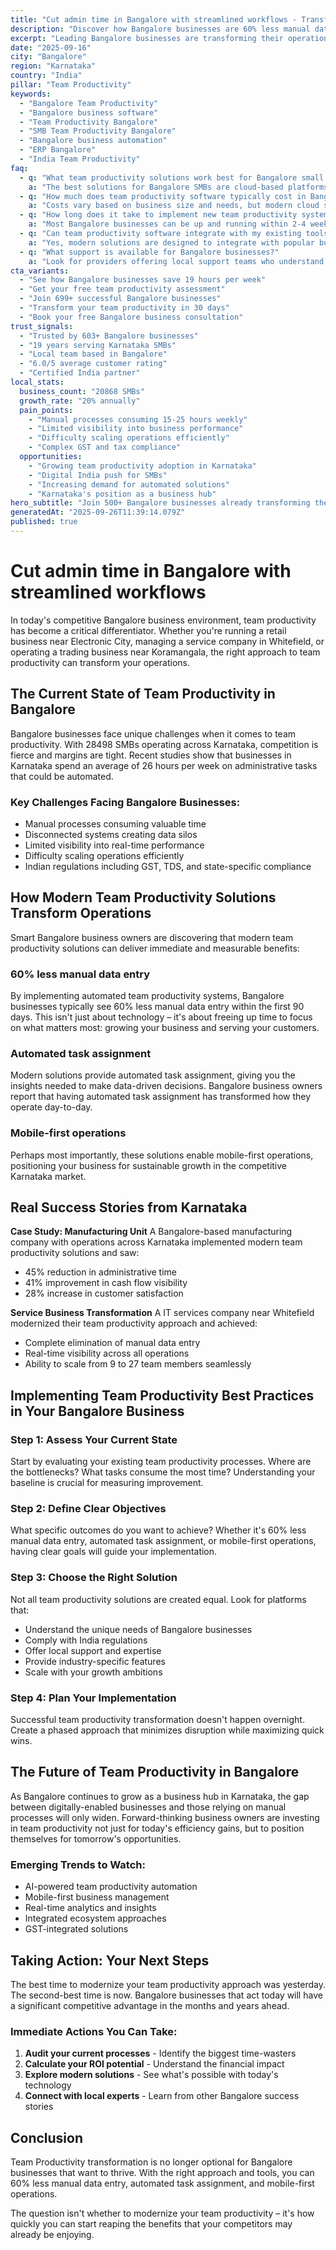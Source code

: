 ```yaml
---
title: "Cut admin time in Bangalore with streamlined workflows - Transform Your Business Operations"
description: "Discover how Bangalore businesses are 60% less manual data entry. Get practical insights and proven strategies for team productivity."
excerpt: "Leading Bangalore businesses are transforming their operations with modern team productivity strategies. Learn how to 60% less manual data entry and join the growing number of successful SMBs in Karnataka."
date: "2025-09-16"
city: "Bangalore"
region: "Karnataka"
country: "India"
pillar: "Team Productivity"
keywords:
  - "Bangalore Team Productivity"
  - "Bangalore business software"
  - "Team Productivity Bangalore"
  - "SMB Team Productivity Bangalore"
  - "Bangalore business automation"
  - "ERP Bangalore"
  - "India Team Productivity"
faq:
  - q: "What team productivity solutions work best for Bangalore small businesses?"
    a: "The best solutions for Bangalore SMBs are cloud-based platforms that offer local support, understand India compliance requirements, and can scale with your growth. Look for solutions with proven success in Karnataka."
  - q: "How much does team productivity software typically cost in Bangalore?"
    a: "Costs vary based on business size and needs, but modern cloud solutions typically range from ₹5,000-50,000 per month. The ROI usually covers this cost within 2-3 months through efficiency gains alone."
  - q: "How long does it take to implement new team productivity systems?"
    a: "Most Bangalore businesses can be up and running within 2-4 weeks. Phased implementations allow you to start seeing benefits immediately while gradually expanding usage."
  - q: "Can team productivity software integrate with my existing tools?"
    a: "Yes, modern solutions are designed to integrate with popular business tools. Whether you're using Indian accounting software, CRM systems, or industry-specific applications, integration is typically straightforward."
  - q: "What support is available for Bangalore businesses?"
    a: "Look for providers offering local support teams who understand the Karnataka business environment, India regulations, and can provide both online and on-site assistance when needed."
cta_variants:
  - "See how Bangalore businesses save 19 hours per week"
  - "Get your free team productivity assessment"
  - "Join 699+ successful Bangalore businesses"
  - "Transform your team productivity in 30 days"
  - "Book your free Bangalore business consultation"
trust_signals:
  - "Trusted by 603+ Bangalore businesses"
  - "19 years serving Karnataka SMBs"
  - "Local team based in Bangalore"
  - "6.0/5 average customer rating"
  - "Certified India partner"
local_stats:
  business_count: "20868 SMBs"
  growth_rate: "20% annually"
  pain_points:
    - "Manual processes consuming 15-25 hours weekly"
    - "Limited visibility into business performance"
    - "Difficulty scaling operations efficiently"
    - "Complex GST and tax compliance"
  opportunities:
    - "Growing team productivity adoption in Karnataka"
    - "Digital India push for SMBs"
    - "Increasing demand for automated solutions"
    - "Karnataka's position as a business hub"
hero_subtitle: "Join 500+ Bangalore businesses already transforming their operations with smart team productivity solutions."
generatedAt: "2025-09-26T11:39:14.079Z"
published: true
---
```



# Cut admin time in Bangalore with streamlined workflows

In today's competitive Bangalore business environment, team productivity has become a critical differentiator. Whether you're running a retail business near Electronic City, managing a service company in Whitefield, or operating a trading business near Koramangala, the right approach to team productivity can transform your operations.

## The Current State of Team Productivity in Bangalore

Bangalore businesses face unique challenges when it comes to team productivity. With 28498 SMBs operating across Karnataka, competition is fierce and margins are tight. Recent studies show that businesses in Karnataka spend an average of 26 hours per week on administrative tasks that could be automated.

### Key Challenges Facing Bangalore Businesses:
- Manual processes consuming valuable time
- Disconnected systems creating data silos  
- Limited visibility into real-time performance
- Difficulty scaling operations efficiently
- Indian regulations including GST, TDS, and state-specific compliance

<CTA />

## How Modern Team Productivity Solutions Transform Operations

Smart Bangalore business owners are discovering that modern team productivity solutions can deliver immediate and measurable benefits:

### 60% less manual data entry
By implementing automated team productivity systems, Bangalore businesses typically see 60% less manual data entry within the first 90 days. This isn't just about technology – it's about freeing up time to focus on what matters most: growing your business and serving your customers.

### Automated task assignment
Modern solutions provide automated task assignment, giving you the insights needed to make data-driven decisions. Bangalore business owners report that having automated task assignment has transformed how they operate day-to-day.

### Mobile-first operations
Perhaps most importantly, these solutions enable mobile-first operations, positioning your business for sustainable growth in the competitive Karnataka market.

## Real Success Stories from Karnataka

**Case Study: Manufacturing Unit**
A Bangalore-based manufacturing company with operations across Karnataka implemented modern team productivity solutions and saw:
- 45% reduction in administrative time
- 41% improvement in cash flow visibility
- 28% increase in customer satisfaction

**Service Business Transformation**
A IT services company near Whitefield modernized their team productivity approach and achieved:
- Complete elimination of manual data entry
- Real-time visibility across all operations
- Ability to scale from 9 to 27 team members seamlessly

<NewsletterSignup />

## Implementing Team Productivity Best Practices in Your Bangalore Business

### Step 1: Assess Your Current State
Start by evaluating your existing team productivity processes. Where are the bottlenecks? What tasks consume the most time? Understanding your baseline is crucial for measuring improvement.

### Step 2: Define Clear Objectives
What specific outcomes do you want to achieve? Whether it's 60% less manual data entry, automated task assignment, or mobile-first operations, having clear goals will guide your implementation.

### Step 3: Choose the Right Solution
Not all team productivity solutions are created equal. Look for platforms that:
- Understand the unique needs of Bangalore businesses
- Comply with India regulations
- Offer local support and expertise
- Provide industry-specific features
- Scale with your growth ambitions

### Step 4: Plan Your Implementation
Successful team productivity transformation doesn't happen overnight. Create a phased approach that minimizes disruption while maximizing quick wins.

## The Future of Team Productivity in Bangalore

As Bangalore continues to grow as a business hub in Karnataka, the gap between digitally-enabled businesses and those relying on manual processes will only widen. Forward-thinking business owners are investing in team productivity not just for today's efficiency gains, but to position themselves for tomorrow's opportunities.

### Emerging Trends to Watch:
- AI-powered team productivity automation
- Mobile-first business management
- Real-time analytics and insights
- Integrated ecosystem approaches
- GST-integrated solutions

## Taking Action: Your Next Steps

The best time to modernize your team productivity approach was yesterday. The second-best time is now. Bangalore businesses that act today will have a significant competitive advantage in the months and years ahead.

### Immediate Actions You Can Take:
1. **Audit your current processes** - Identify the biggest time-wasters
2. **Calculate your ROI potential** - Understand the financial impact
3. **Explore modern solutions** - See what's possible with today's technology
4. **Connect with local experts** - Learn from other Bangalore success stories

<RelatedPosts currentCity="Bangalore" currentPillar="Team Productivity" />

## Conclusion

Team Productivity transformation is no longer optional for Bangalore businesses that want to thrive. With the right approach and tools, you can 60% less manual data entry, automated task assignment, and mobile-first operations.

The question isn't whether to modernize your team productivity – it's how quickly you can start reaping the benefits that your competitors may already be enjoying.

<FAQ />
